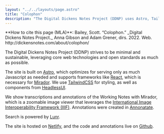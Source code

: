 ```yaml
---
layout: "../../layouts/page.astro"
title: "Colophon"
description: "The Digital Dickens Notes Project (DDNP) uses Astro, Tailwind, React, Mirador, and Lunr to build a sustainable digital project."
---
```



<HowToCite>
  **How to cite this page (MLA)**: Bailey, Scott. “Colophon.” _Digital Dickens
  Notes Project._ Anna Gibson and Adam Grener, dirs. 2022. Web.
  http://dickensnotes.com/about/colophon/
</HowToCite>

The Digital Dickens Notes Project (DDNP) strives to be minimal and sustainable, leveraging core web technologies and open standards as much as possible.

The site is built on [Astro](https://astro.build/), which optimizes for serving only as much Javascript as needed and supports frameworks like [React](https://reactjs.org/), which is necessary for [Mirador](https://projectmirador.org/). We use [TailwindCSS](https://tailwindcss.com/) for styling, as well as components from [HeadlessUI](https://headlessui.com/).

We show transcriptions and annotations of the Working Notes with Mirador, which is a zoomable image viewer that leverages the [International Image Interoperability Framework (IIIF)](https://iiif.io/). Annotations were created in [Annonatate](https://annonatate.herokuapp.com/).

Search is powered by [Lunr](https://lunrjs.com/).

The site is hosted on [Netlify](https://www.netlify.com/), and the code and annotations live on [Github](https://github.com/).
